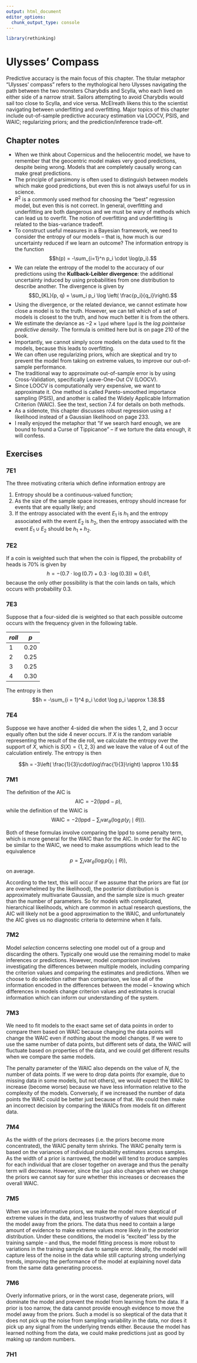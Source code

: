 ```yaml
---
output: html_document
editor_options: 
  chunk_output_type: console
---
```


```r
library(rethinking)
```

# Ulysses' Compass

Predictive accuracy is the main focus of this chapter. The titular metaphor
"Ulysses' compass" refers to the mythological hero Ulysses navigating the
path between the two monsters Charybdis and Scylla, who each lived on
either side of a narrow strait. Sailors attempting to avoid Charybdis would
sail too close to Scylla, and vice versa. McElreath likens this to the scientist
navigating between underfitting and overfitting. Major topics of this chapter
include out-of-sample predictive accuracy estimation via LOOCV, PSIS, and WAIC;
regularizing priors; and the prediction/inference trade-off.

## Chapter notes

* When we think about Copernicus and the heliocentric model, we have to remember
that the geocentric model makes very good predictions, despite being wrong.
Models that are completely causally wrong can make great predictions.
* The principle of parsimony is often used to distinguish between models which
make good predictions, but even this is not always useful for us in science.
* $R^2$ is a commonly used method for choosing the "best" regression model,
but even this is not correct. In general, overfitting and underfitting are
both dangerous and we must be wary of methods which can lead us to overfit.
The notion of overfitting and underfitting is related to the bias-variance
tradeoff.
* To construct useful measures in a Bayesian framework, we need to consider the
entropy of our models -- that is, how much is our uncertainty reduced if we
learn an outcome? The information entropy is the function
$$h(p) = -\sum_{i=1}^n p_i \cdot \log(p_i).$$
* We can relate the entropy of the model to the accuracy of our predictions
using the **Kullback-Leibler divergence**: the additional uncertainty induced by
using probabilities from one distribution to describe another. The divergence
is given by
$$D_{KL}(p, q) = \sum_i p_i \log \left( \frac{p_i}{q_i}\right).$$
* Using the divergence, or the related deviance,
we cannot estimate how close a model is to the truth. However, we can tell
which of a set of models is closest to the truth, and how much better it is from
the others.
* We estimate the deviance as $-2 \times \texttt{lppd}$ where $\texttt{lppd}$ is
the *log pointwise predictive density*. The formula is omitted here but is on
page 210 of the book.
* Importantly, we cannot simply score models on the data used to fit the models,
because this leads to overfitting.
* We can often use regularizing priors, which are skeptical and try to prevent
the model from taking on extreme values, to improve our out-of-sample performance.
* The traditional way to approximate out-of-sample error is by using
Cross-Validation, specifically Leave-One-Out CV (LOOCV).
* Since LOOCV is computationally very expensive, we want to approximate it. One
method is called Pareto-smoothed importance sampling (PSIS), and another is
called the Widely Applicable Information Criterion (WAIC). See the text, section
7.4 for details on both methods.
* As a sidenote, this chapter discusses robust regression using a $t$ likelihood
instead of a Gaussian likelihood on page 233.
* I really enjoyed the metaphor that "if we search hard enough, we are bound
to found a Curse of Tippicanoe" -- if we torture the data enough, it will
confess.

## Exercises

### 7E1

The three motivating criteria which define information entropy are

1. Entropy should be a continuous-valued function;
1. As the size of the sample space increases, entropy should increase for
events that are equally likely; and
1. If the entropy associated with the event $E_1$ is $h_1$ and the entropy
associated with the event $E_2$ is $h_2$, then the entropy associated with the
event $E_1 \cup E_2$ should be $h_1 + h_2$.

### 7E2

If a coin is weighted such that when the coin is flipped, the probability of
heads is $70\%$ is given by
$$h = -\left( 0.7 \cdot \log(0.7) + 0.3 \cdot \log(0.3) \right) \approx 0.61,$$
because the only other possibility is that the coin lands on tails, which occurs
with probability $0.3$.

### 7E3

Suppose that a four-sided die is weighted so that each possible outcome occurs
with the frequency given in the following table.

| _roll_ | _p_  |
|--------|------|
| 1      | 0.20 |
| 2      | 0.25 |
| 3      | 0.25 |
| 4      | 0.30 |

The entropy is then
$$h = -\sum_{i = 1}^4 p_i \cdot \log p_i \approx 1.38.$$

### 7E4

Suppose we have another 4-sided die when the sides 1, 2, and 3 occur equally
often but the side 4 never occurs. If $X$ is the random variable representing
the result of the die roll, we calculate the entropy over the support of $X$,
which is $S(X) = \{1, 2, 3\}$ and we leave the value of 4 out of the calculation
entirely. The entropy is then

$$h = -3\left( \frac{1}{3}\cdot\log\frac{1}{3}\right) \approx 1.10.$$

### 7M1

The definition of the AIC is
$$\mathrm{AIC} = -2(\mathrm{lppd} - p),$$
while the definition of the WAIC is
$$\mathrm{WAIC} = -2 \left(\mathrm{lppd} - \sum_i \mathrm{var}_{\theta}\left( \log p(y_i\mid\theta)\right)\right).$$

Both of these formulas involve comparing the lppd to some penalty term,
which is more general for the WAIC than for the AIC. In order for the AIC
to be similar to the WAIC, we need to make assumptions which lead to
the equivalence
$$ p = \sum_i \mathrm{var}_{\theta}\left( \log p(y_i\mid\theta)\right), $$
on average.

According to the text, this will occur if we assume that the
priors are flat (or are overwhelmed by the likelihood), the posterior
distribution is approximately multivariate Gaussian, and the sample size
is much greater than the number of parameters. So for models with
complicated, hierarchical likelihoods, which are common in actual research
questions, the AIC will likely not be a good approximation to the WAIC,
and unfortunately the AIC gives us no diagnostic criteria to determine when
it fails.

### 7M2

Model *selection* concerns selecting one model out of a group and
discarding the others. Typically one would use the remaining model to make
inferences or predictions. However, model *comparison* involves investigating
the differences between multiple models, including comparing the criterion
values and comparing the estimates and predictions. When we choose to do
selection rather than comparison, we lose all of the information encoded
in the differences between the model -- knowing which differences in models
change criterion values and estimates is crucial information which can inform
our understanding of the system.

### 7M3

We need to fit models to the exact same set of data points in order to compare
them based on WAIC because changing the data points will change the WAIC even
if nothing about the model changes. If we were to use the same number of data
points, but different sets of data, the WAIC will fluctuate based on properties
of the data, and we could get different results when we compare the same
models.

The penalty parameter of the WAIC also depends on the value of $N$, the number
of data points. If we were to drop data points (for example, due to missing
data in some models, but not others), we would expect the WAIC to increase
(become worse)
because we have less information relative to the complexity of the models.
Conversely, if we increased the number of data points the WAIC could be
better just because of that. We could then make an incorrect decision by
comparing the WAICs from models fit on different data.

### 7M4

As the width of the priors decreases (i.e. the priors become more concentrated), the WAIC penalty term shrinks. The WAIC penalty term is based
on the variances of individual probability estimates across samples. As the
width of a prior is narrowed, the model will tend to produce samples for
each individual that are closer together on average and thus the penalty term
will decrease. However, since the `lppd` also changes when we change the
priors we cannot say for sure whether this increases or decreases the overall
WAIC.

### 7M5

When we use informative priors, we make the model more skeptical of extreme
values in the data, and less trustworthy of values that would pull the model
away from the priors. The data thus need to contain a large amount of evidence
to make extreme values more likely in the posterior distribution. Under these
conditions, the model is "excited" less by the training sample -- and thus,
the model fitting process is more robust to variations in the training sample
due to sample error. Ideally, the model will capture less of the noise in the
data while still capturing strong underlying trends, improving the performance
of the model at explaining novel data from the same data generating process.

### 7M6

Overly informative priors, or in the worst case, degenerate priors, will
dominate the model and prevent the model from learning from the data. If
a prior is too narrow, the data cannot provide enough evidence to move the
model away from the priors. Such a model is so skeptical of the data that it
does not pick up the noise from sampling variability in the data, nor does it
pick up any signal from the underlying trends either. Because the model has
learned nothing from the data, we could make predictions just as good by
making up random numbers.

### 7H1




<!-- END OF FILE -->
